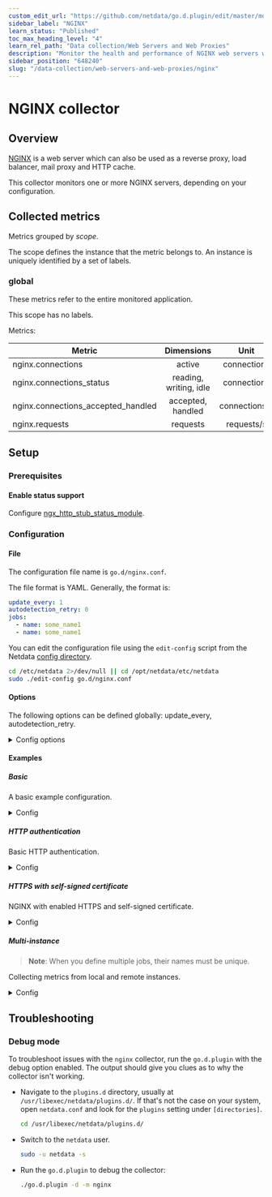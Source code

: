 ```yaml
---
custom_edit_url: "https://github.com/netdata/go.d.plugin/edit/master/modules/nginx/README.md"
sidebar_label: "NGINX"
learn_status: "Published"
toc_max_heading_level: "4"
learn_rel_path: "Data collection/Web Servers and Web Proxies"
description: "Monitor the health and performance of NGINX web servers with zero configuration, per-second metric granularity, and interactive visualizations."
sidebar_position: "648240"
slug: "/data-collection/web-servers-and-web-proxies/nginx"
---
```

# NGINX collector

## Overview

[NGINX](https://www.nginx.com/) is a web server which can also be used as a reverse proxy, load balancer, mail proxy
and HTTP cache.

This collector monitors one or more NGINX servers, depending on your configuration.

## Collected metrics

Metrics grouped by *scope*.

The scope defines the instance that the metric belongs to. An instance is uniquely identified by a set of labels.

### global

These metrics refer to the entire monitored application.

This scope has no labels.

Metrics:

| Metric                             |       Dimensions       |     Unit      |
|------------------------------------|:----------------------:|:-------------:|
| nginx.connections                  |         active         |  connections  |
| nginx.connections_status           | reading, writing, idle |  connections  |
| nginx.connections_accepted_handled |   accepted, handled    | connections/s |
| nginx.requests                     |        requests        |  requests/s   |

## Setup

### Prerequisites

#### Enable status support

Configure [ngx_http_stub_status_module](https://nginx.org/en/docs/http/ngx_http_stub_status_module.html).

### Configuration

#### File

The configuration file name is `go.d/nginx.conf`.

The file format is YAML. Generally, the format is:

```yaml
update_every: 1
autodetection_retry: 0
jobs:
  - name: some_name1
  - name: some_name1
```

You can edit the configuration file using the `edit-config` script from the
Netdata [config directory](/docs/configuring/configuration#the-netdata-config-directory).

```bash
cd /etc/netdata 2>/dev/null || cd /opt/netdata/etc/netdata
sudo ./edit-config go.d/nginx.conf
```

#### Options

The following options can be defined globally: update_every, autodetection_retry.

<details>
<summary>Config options</summary>

|         Name         | Description                                                                                               |           Default            | Required |
|:--------------------:|-----------------------------------------------------------------------------------------------------------|:----------------------------:|:--------:|
|     update_every     | Data collection frequency.                                                                                |              1               |          |
| autodetection_retry  | Re-check interval in seconds. Zero means not to schedule re-check.                                        |              0               |          |
|         url          | Server URL.                                                                                               | http://127.0.0.1/stub_status |   yes    |
|       timeout        | HTTP request timeout.                                                                                     |              1               |          |
|       username       | Username for basic HTTP authentication.                                                                   |                              |          |
|       password       | Password for basic HTTP authentication.                                                                   |                              |          |
|      proxy_url       | Proxy URL.                                                                                                |                              |          |
|    proxy_username    | Username for proxy basic HTTP authentication.                                                             |                              |          |
|    proxy_password    | Password for proxy basic HTTP authentication.                                                             |                              |          |
|        method        | HTTP request method.                                                                                      |             GET              |          |
|         body         | HTTP request body.                                                                                        |                              |          |
|       headers        | HTTP request headers.                                                                                     |                              |          |
| not_follow_redirects | Redirect handling policy. Controls whether the client follows redirects.                                  |              no              |          |
|   tls_skip_verify    | Server certificate chain and hostname validation policy. Controls whether the client performs this check. |              no              |          |
|        tls_ca        | Certification authority that the client uses when verifying the server's certificates.                    |                              |          |
|       tls_cert       | Client TLS certificate.                                                                                   |                              |          |
|       tls_key        | Client TLS key.                                                                                           |                              |          |

</details>

#### Examples

##### Basic

A basic example configuration.
<details>
<summary>Config</summary>

```yaml
jobs:
  - name: local
    url: http://127.0.0.1/stub_status
```

</details>

##### HTTP authentication

Basic HTTP authentication.
<details>
<summary>Config</summary>

```yaml
jobs:
  - name: local
    url: http://127.0.0.1/stub_status
    username: username
    password: password
```

</details>

##### HTTPS with self-signed certificate

NGINX with enabled HTTPS and self-signed certificate.
<details>
<summary>Config</summary>

```yaml
jobs:
  - name: local
    url: http://127.0.0.1/stub_status
    tls_skip_verify: yes
```

</details>

##### Multi-instance

> **Note**: When you define multiple jobs, their names must be unique.

Collecting metrics from local and remote instances.

<details>
<summary>Config</summary>

```yaml
jobs:
  - name: local
    url: http://127.0.0.1/stub_status

  - name: remote
    url: http://192.0.2.1/stub_status
```

</details>

## Troubleshooting

### Debug mode

To troubleshoot issues with the `nginx` collector, run the `go.d.plugin` with the debug option enabled. The output
should give you clues as to why the collector isn't working.

- Navigate to the `plugins.d` directory, usually at `/usr/libexec/netdata/plugins.d/`. If that's not the case on
  your system, open `netdata.conf` and look for the `plugins` setting under `[directories]`.

  ```bash
  cd /usr/libexec/netdata/plugins.d/
  ```

- Switch to the `netdata` user.

  ```bash
  sudo -u netdata -s
  ```

- Run the `go.d.plugin` to debug the collector:

  ```bash
  ./go.d.plugin -d -m nginx
  ```
